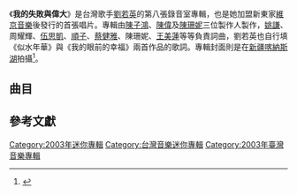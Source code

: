{{Infobox album  <!-- See Wikipedia:WikiProject_Albums -->
| Name        = 我的失敗與偉大
| Type        = Album
| Artist      = [[劉若英|劉若英]]
| Cover       = 我的失敗與偉大.jpg
| Caption     = 
| Released    = 2003年11月21日
| Recorded    = 
| Genre       = 中文流行
| Length      = 
| Language    = 
| Label       = [[維京音樂_(港台)|維京音樂]]<ref>{{cite web|url=http://www.iwant-radio.com/showinformation.php?sisn=9283|title=劉若英『我的失敗與偉大』專輯|website=銀河網路電台|access-date=2021-05-04|archive-date=2021-05-06|archive-url=https://web.archive.org/web/20210506024452/http://www.iwant-radio.com/showinformation.php?sisn=9283|dead-url=no}}</ref>
| Producer    = 
| Reviews     = 
| Last album  = [[Love_and_the_City|Love and the City]]<br />（2002年）
| This album  = '''我的失敗與偉大'''<br />（2003年）
| Next album  = [[聽說?|聽說?]]<br />（2004年）
}}

《'''我的失敗與偉大'''》是台灣歌手[[劉若英|劉若英]]的第八張錄音室專輯，也是她加盟新東家[[百代唱片_(台灣)|維京音樂]]後發行的首張唱片。專輯由[[陳子鴻|陳子鴻]]、[[陳偉_(音樂人)|陳偉]]及[[陳珊妮|陳珊妮]]三位製作人製作，[[姚謙|姚謙]]、周耀輝、[[伍思凱|伍思凱]]、[[順子|順子]]、[[蔡健雅|蔡健雅]]、陳珊妮、[[王美蓮|王美蓮]]等等負責詞曲，劉若英也自行填《似水年華》與《我的眼前的幸福》兩首作品的歌詞。專輯封面則是在[[新疆|新疆]][[喀納斯湖|喀納斯湖]]拍攝<ref>{{cite news | title = 劉若英到水怪湖邊拍封面照 | url = http://news.xinhuanet.com/audio/2003-12/04/content_1213466.htm | work = 新華網 | author = 唐崢 | date = 2003-12-04 | language = zh | accessdate = 2017-04-24 | archive-date = 2009-05-01 | archive-url = https://web.archive.org/web/20090501022317/http://news.xinhuanet.com/audio/2003-12/04/content_1213466.htm | dead-url = no }}</ref>。

== 曲目 ==
{{Tracklist
| collapsed = 
| headline = 
| font_size = 
| total_length = 

| extra_column = 註記

| title1 = 我的失敗與偉大
| note1 = 
| longnote1 = 
| music1 = [[蔡健雅|蔡健雅]]
| lyrics1 = [[周耀輝|周耀輝]]
| arranger1 = 陈伟/Mickey Chen
| producer1 = 陈伟
| extra1 = 
| length1 = 

| title2 = 分開旅行
| note2 = 女高音：戴愛玲，男聲：黃立行
| longnote2 = 
| music2 = {{tsl|en|David Usher|David Usher}}、Jeff Pearce
| lyrics2 = [[姚謙|姚謙]]
| arranger2 = 陈伟/Mickey Chen
| producer2 = 陈伟
| extra2 = 原曲为Usher的{{tsl|en|Black Black Heart|Black Black Heart}}
| length2 = 

| title3 = 開始的那句話
| note3 = 
| longnote3 = 
| music3 = [[小柯|小柯]]
| lyrics3 = 姚謙
| arranger3 = 陈伟/Mickey Chen
| producer3 = 陈伟
| extra3 = 
| length3 = 

| title4 = 原來你也在這裡
| note4 = 
| longnote4 = 
| music4 = [[中島美雪|中島美雪]]
| lyrics4 = 姚謙
| arranger4 = 屠颖
| producer4 = 陈子鸿
| extra4 = 原曲为三田寛子的爱される花 爱されぬ花
| length4 = 

| title5 = 換我先吻你
| note5 = 
| longnote5 = 
| music5 = Solveig Sandnes
| lyrics5 = 姚謙
| arranger5 = 小安
| producer5 = 陈子鸿
| extra5 = 原曲不详
| length5 = 

| title6 = 我的眼前的幸福
| note6 = 
| longnote6 = 
| music6 = [[順子|順子]]
| lyrics6 = 劉若英
| arranger6 = 吴庆隆
| producer6 = 陈子鸿
| extra6 = 
| length6 = 

| title7 = 什麼時候
| note7 = 
| longnote7 = 
| music7 = [[藍又時|藍又時]]
| lyrics7 = 藍又時
| arranger7 =吴庆隆
| producer7 = 陈子鸿
| extra7 = 
| length7 = 

| title8 = 如何讓你懂
| note8 = 
| longnote8 = 
| music8 = [[王美蓮|王美蓮]]
| lyrics8 = [[天天_(填詞人)|天天]]
| arranger8 = 陈伟/Mickey Chen
| producer8 = 陈伟
| extra8 = 
| length8 = 

| title9 = 似水年華
| note9 = 
| longnote9 = 
| music9 = [[伍思凱|伍思凱]]
| lyrics9 = 劉若英
| arranger9 = 吴庆隆
| producer9 = 陈子鸿
| extra9 = 
| length9 = 

| title10 = 下樓談戀愛
| note10 = OS：劉若英
| longnote10 = 
| music10 = -
| lyrics10 = -
| arranger10 = -
| producer10 = -
| extra10 = 
| length10 = 

| title11 = 蝴蝶
| note11 = 
| longnote11 = 
| music11 = [[陳珊妮|陳珊妮]]
| lyrics11 = 姚謙
| arranger11 = 李雨寰
| producer11 = 陈珊妮
| extra11 = 
| length11 = 
}}
{{Tracklist
| collapsed = yes
| headline = 第二版贈碟
| total_length =
| extra_column = 

| title1 = 時代的序曲
| note1 = 
| longnote1 = 
| music1 = 
| arranger1 = 
| producer1 = 
| extra1 = 
| length1 = 

| title2 = 等待與追尋
| note2 = 
| longnote2 = 
| music2 = 
| arranger2 = 
| producer2 = 
| extra2 = 
| length2 = 

| title3 = 時代是沉默的
| note3 = 
| longnote3 = 
| music3 = 
| arranger3 = 
| producer3 = 
| extra3 = 
| length3 = 

| title4 = 無涯的荒野
| note4 = 
| longnote4 = 
| music4 = 
| arranger4 = 
| producer4 = 
| extra4 = 
| length4 = 

| title5 = 千萬人之中
| note5 = 
| longnote5 = 
| music5 = 
| arranger5 = 
| producer5 = 
| extra5 = 
| length5 = 

| title6 = 你也在這裡嗎
| note6 = 
| longnote6 = 
| music6 = 
| arranger6 = 
| producer6 = 
| extra6 = 
| length6 = 
}}

==參考文獻==
{{reflist}}
{{刘若英}}

[[Category:2003年迷你專輯|Category:2003年迷你專輯]]
[[Category:台灣音樂迷你專輯|Category:台灣音樂迷你專輯]]
[[Category:2003年臺灣音樂專輯|Category:2003年臺灣音樂專輯]]